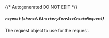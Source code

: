{/* Autogenerated DO NOT EDIT  */}

##### `request` *{`shared.DirectoryServiceCreateRequest`}*
The request object to use for the request.
<Collapsible openLabel={Labels.showProperties} closeLabel={Labels.hideProperties}>
    <DirectoryServiceCreateRequest/>
</Collapsible>


